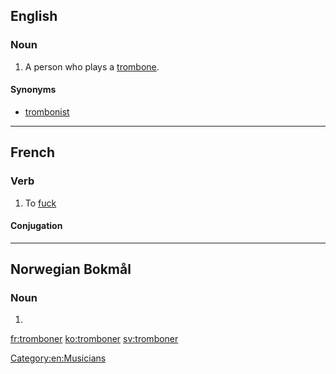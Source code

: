 ==English==

===Noun===
{{en-noun}}

# {{label|en|nonstandard}} A person who plays a [[trombone]].

====Synonyms====
* [[trombonist]] {{qualifier|standard}}

[[Category:en:Musicians]]

----

==French==

===Verb===
{{fr-verb}}

# {{label|fr|vulgar|slang}} To [[fuck]] {{gloss|of a female, to have sex}}

====Conjugation====
{{fr-conj-er|trombon|avoir}}

----

==Norwegian Bokmål==

===Noun===
{{head|nb|noun form|g=m}}

# {{inflection of|trombone||indefinite|p|lang=nb}}

[[fr:tromboner]]
[[ko:tromboner]]
[[sv:tromboner]]